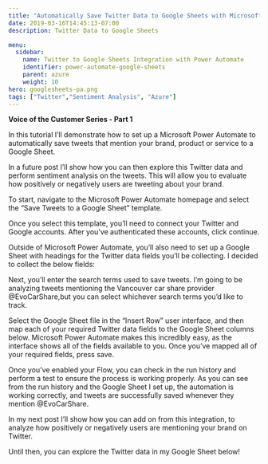 ```yaml
---
title: "Automatically Save Twitter Data to Google Sheets with Microsoft Power Automate"
date: 2019-03-16T14:45:13-07:00
description: Twitter Data to Google Sheets

menu:
  sidebar:
    name: Twitter to Google Sheets Integration with Power Automate
    identifier: power-automate-google-sheets
    parent: azure
    weight: 10
hero: googlesheets-pa.png
tags: ["Twitter","Sentiment Analysis", "Azure"]
---
```


**Voice of the Customer Series - Part 1**

In this tutorial I’ll demonstrate how to set up a Microsoft Power Automate to automatically save tweets that mention your brand, product or service to a Google Sheet.

In a future post I’ll show how you can then explore this Twitter data and perform sentiment analysis on the tweets. This will allow you to evaluate how positively or negatively users are tweeting about your brand.

To start, navigate to the Microsoft Power Automate homepage and select the “Save Tweets to a Google Sheet” template.


Once you select this template, you’ll need to connect your Twitter and Google accounts. After you’ve authenticated these accounts, click continue.


Outside of Microsoft Power Automate, you’ll also need to set up a Google Sheet with headings for the Twitter data fields you’ll be collecting. I decided to collect the below fields:


Next, you’ll enter the search terms used to save tweets. I’m going to be analyzing tweets mentioning the Vancouver car share provider @EvoCarShare,but you can select whichever search terms you’d like to track.


Select the Google Sheet file in the “Insert Row” user interface, and then map each of your required Twitter data fields to the Google Sheet columns below. Microsoft Power Automate makes this incredibly easy, as the interface shows all of the fields available to you. Once you’ve mapped all of your required fields, press save.


Once you’ve enabled your Flow, you can check in the run history and perform a test to ensure the process is working properly. As you can see from the run history and the Google Sheet I set up, the automation is working correctly, and tweets are successfully saved whenever they mention @EvoCarShare.


In my next post I’ll show how you can add on from this integration, to analyze how positively or negatively users are mentioning your brand on Twitter.

Until then, you can explore the Twitter data in my Google Sheet below!